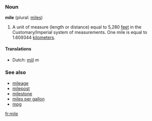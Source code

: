 === Noun ===
'''mile''' (plural: [[miles]])

# A unit of measure (length or distance) equal to 5,280 [[feet]] in the Customary/Imperial system of measurements. One mile is equal to 1.609344 [[kilometer]]s.

====Translations====
*Dutch: [[mijl]] ''m''

===See also===
*[[mileage]]
*[[milepost]]
*[[milestone]]
*[[miles per gallon]]
*[[mpg]]

[[fr:mile]]